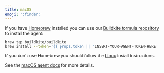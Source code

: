 ```yaml
---
title: macOS
emoji: ':finder:'
---
```

If you have [Homebrew](http://brew.sh/) installed you can use our [Buildkite formula repository](https://github.com/buildkite/homebrew-buildkite) to install the agent:

```bash
brew tap buildkite/buildkite
brew install --token='{{ props.token || 'INSERT-YOUR-AGENT-TOKEN-HERE' }}' buildkite-agent
```

If you don't use Homebrew you should follow the [Linux](/docs/agent/linux) install instructions.

<p class="rounded bg-silver p2">See the <a href="/docs/agent/osx">macOS agent docs</a> for more details.</p>
